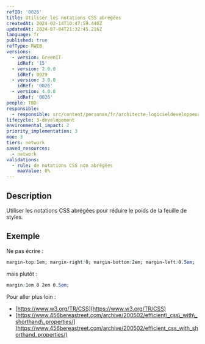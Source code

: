 ```yaml
---
refID: '0026'
title: Utiliser les notations CSS abrégées
createdAt: 2024-02-14T10:47:59.440Z
updatedAt: 2024-07-04T21:32:45.216Z
language: fr
published: true
refType: RWEB
versions:
  - version: GreenIT
    idRef: '15'
  - version: 2.0.0
    idRef: 0029
  - version: 3.0.0
    idRef: '0026'
  - version: 4.0.0
    idRef: '0026'
people: TBD
responsible:
  - responsible: src/content/personas/fr/architecte-logicieldeveloppeur.mdx
lifecycle: 3-developement
environmental_impact: 2
priority_implementation: 3
moe: 3
tiers: network
saved_resources:
  - network
validations:
  - rule: de notations CSS non abrégées
    maxValue: 0%
---
```


## Description

Utiliser les notations CSS abrégées pour réduire le poids de la feuille de styles.

## Exemple

Ne pas écrire :

```css
margin-top:1em; margin-right:0; margin-bottom:2em; margin-left:0.5em;
```

mais plutôt :

```css
margin:1em 0 2em 0.5em;
```

Pour aller plus loin :

* [https://www.w3.org/TR/CSS](https://www.w3.org/TR/CSS)
* [https://www.456bereastreet.com/archive/200502/efficient\_css\_with\_shorthand\_properties/](https://www.456bereastreet.com/archive/200502/efficient_css_with_shorthand_properties/)

